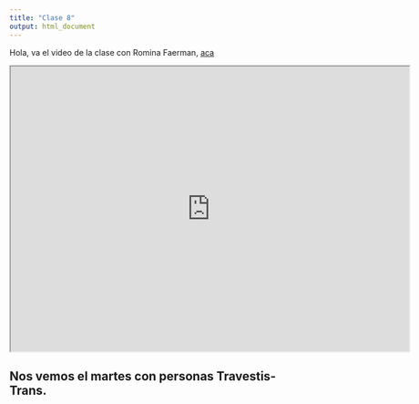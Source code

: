 ```yaml
---
title: "Clase 8"
output: html_document
---
```

Hola, va el video de la clase con Romina Faerman, [aca](https://drive.google.com/file/d/17Dec-fd_5m4InL36zEdf4Rzps-u3ezg5/view?usp=sharing)

<iframe src="https://drive.google.com/file/d/17Dec-fd_5m4InL36zEdf4Rzps-u3ezg5/preview" width="700" height="500"></iframe>

## Nos vemos el martes con personas Travestis-Trans. 
